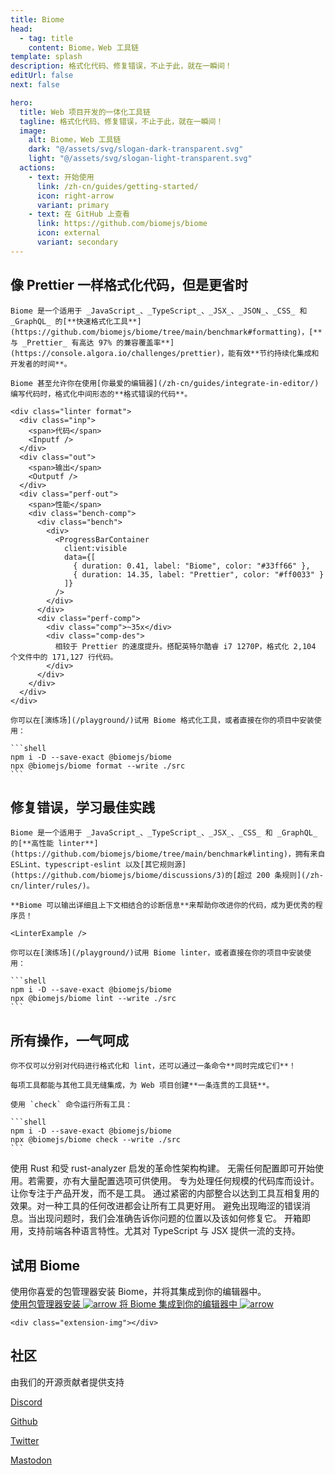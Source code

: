 ```yaml
---
title: Biome
head:
  - tag: title
    content: Biome，Web 工具链
template: splash
description: 格式化代码、修复错误，不止于此，就在一瞬间！
editUrl: false
next: false

hero:
  title: Web 项目开发的一体化工具链
  tagline: 格式化代码、修复错误，不止于此，就在一瞬间！
  image:
    alt: Biome，Web 工具链
    dark: "@/assets/svg/slogan-dark-transparent.svg"
    light: "@/assets/svg/slogan-light-transparent.svg"
  actions:
    - text: 开始使用
      link: /zh-cn/guides/getting-started/
      icon: right-arrow
      variant: primary
    - text: 在 GitHub 上查看
      link: https://github.com/biomejs/biome
      icon: external
      variant: secondary
---
```



<div class="gradient"></div>
<div class="grid"></div>

<div class="hero-code">
    <h2 class="head">像 Prettier 一样格式化代码，但是更省时</h2>

    Biome 是一个适用于 _JavaScript_、_TypeScript_、_JSX_、_JSON_、_CSS_ 和 _GraphQL_ 的[**快速格式化工具**](https://github.com/biomejs/biome/tree/main/benchmark#formatting)，[**与 _Prettier_ 有高达 97% 的兼容覆盖率**](https://console.algora.io/challenges/prettier)，能有效**节约持续化集成和开发者的时间**。

    Biome 甚至允许你在使用[你最爱的编辑器](/zh-cn/guides/integrate-in-editor/)编写代码时，格式化中间形态的**格式错误的代码**。

    <div class="linter format">
      <div class="inp">
        <span>代码</span>
        <Inputf />
      </div>
      <div class="out">
        <span>输出</span>
        <Outputf />
      </div>
      <div class="perf-out">
        <span>性能</span>
        <div class="bench-comp">
          <div class="bench">
            <div>
              <ProgressBarContainer
                client:visible
                data={[
                  { duration: 0.41, label: "Biome", color: "#33ff66" },
                  { duration: 14.35, label: "Prettier", color: "#ff0033" }
                ]}
              />
            </div>
          </div>
          <div class="perf-comp">
            <div class="comp">~35x</div>
            <div class="comp-des">
              相较于 Prettier 的速度提升。搭配英特尔酷睿 i7 1270P，格式化 2,104 个文件中的 171,127 行代码。
            </div>
          </div>
        </div>
      </div>
    </div>

    你可以在[演练场](/playground/)试用 Biome 格式化工具，或者直接在你的项目中安装使用：

    ```shell
    npm i -D --save-exact @biomejs/biome
    npx @biomejs/biome format --write ./src
    ```

</div>

<div class="hero-code">
    <h2 class="head">修复错误，学习最佳实践</h2>

    Biome 是一个适用于 _JavaScript_、_TypeScript_、_JSX_、_CSS_ 和 _GraphQL_ 的[**高性能 linter**](https://github.com/biomejs/biome/tree/main/benchmark#linting)，拥有来自 ESLint、typescript-eslint 以及[其它规则源](https://github.com/biomejs/biome/discussions/3)的[超过 200 条规则](/zh-cn/linter/rules/)。

    **Biome 可以输出详细且上下文相结合的诊断信息**来帮助你改进你的代码，成为更优秀的程序员！

    <LinterExample />

    你可以在[演练场](/playground/)试用 Biome linter，或者直接在你的项目中安装使用：

    ```shell
    npm i -D --save-exact @biomejs/biome
    npx @biomejs/biome lint --write ./src
    ```

</div>

<div class="hero-code">
    <h2 class="head">所有操作，一气呵成</h2>

    你不仅可以分别对代码进行格式化和 lint，还可以通过一条命令**同时完成它们**！

    每项工具都能与其他工具无缝集成，为 Web 项目创建**一条连贯的工具链**。

    使用 `check` 命令运行所有工具：

    ```shell
    npm i -D --save-exact @biomejs/biome
    npx @biomejs/biome check --write ./src
    ```

</div>

<div class="card-cnt">
  <CardGrid>
    <Card title="快速" icon="rocket">
      使用 Rust 和受 rust-analyzer 启发的革命性架构构建。
    </Card>
    <Card title="简单" icon="pencil">
      无需任何配置即可开始使用。若需要，亦有大量配置选项可供使用。
    </Card>
    <Card title="可扩展" icon="random">
      专为处理任何规模的代码库而设计。让你专注于产品开发，而不是工具。
    </Card>
    <Card title="优化" icon="setting">
      通过紧密的内部整合以达到工具互相复用的效果。对一种工具的任何改进都会让所有工具更好用。
    </Card>
    <Card title="可操作且信息丰富" icon="information">
      避免出现晦涩的错误消息。当出现问题时，我们会准确告诉你问题的位置以及该如何修复它。
    </Card>
    <Card title="一应俱全" icon="add-document">
      开箱即用，支持前端各种语言特性。尤其对 TypeScript 与 JSX 提供一流的支持。
    </Card>
  </CardGrid>
</div>
<div class="installation-body">
  <div class="installation">
    <div class="installation-left">
      <h2 class="head">试用 Biome</h2>
      <div class="installation-description">
        使用你喜爱的包管理器安装 Biome，并将其集成到你的编辑器中。
      </div>
      <a class="installation-biome" href="/zh-cn/guides/getting-started/#installation">
        使用包管理器安装
        <Image src={arrow} alt="arrow" />
      </a>
      <a
        href="/zh-cn/guides/integrate-in-editor/"
        class="installation-extension"
      >
        将 Biome 集成到你的编辑器中
        <Image src={arrow} alt="arrow" />
      </a>
    </div>

    <div class="extension-img"></div>

  </div>
</div>

<div class="community">
  <div class="community-grid"></div>
  <h2 class="head">社区</h2>
  <div class="community-connect">
    <div class="community-description">由我们的开源贡献者提供支持</div>
    <div class="community-links">
      <a href="https://discord.gg/BypW39g6Yc" class="discord">
        <Icon name="discord" />
        <p>Discord</p>
      </a>
      <a href="https://github.com/biomejs/biome" class="github">
        <Icon name="github" />
        <p>Github</p>
      </a>
      <a href="https://twitter.com/biomejs" class="x">
        <Icon name="x.com" />
        <p>Twitter</p>
      </a>
      <a href="https://fosstodon.org/@biomejs" class="mastodon">
        <Icon name="mastodon" />
        <p>Mastodon</p>
      </a>
    </div>
  </div>
  <div class="connect">
    <Community />
  </div>
</div>

<Sponsors title="赞助商" />

<Netlify />

